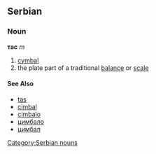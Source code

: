 ==Serbian==
===Noun===
'''тас''' ''m''
[[Category:Serbian nouns]]
#[[cymbal]]
#the plate part of a traditional [[balance]] or [[scale]]
====See Also====
*[[tas]]
*[[cimbal]]
*[[cimbalo]]
*[[цимбало]]
*[[цимбал]]